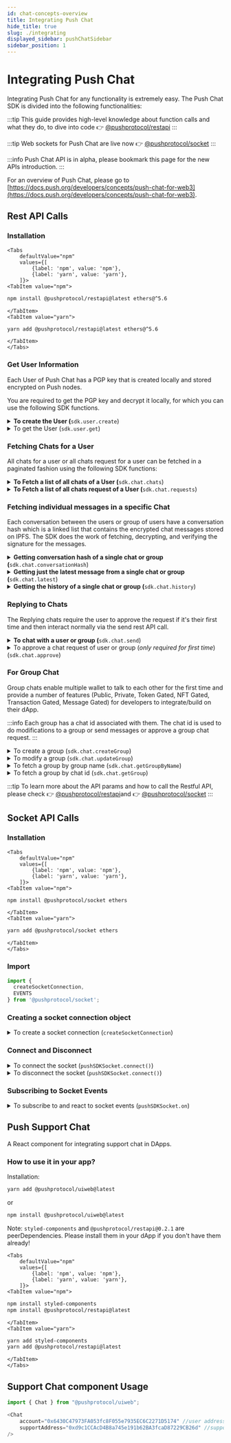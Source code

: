 ```yaml
---
id: chat-concepts-overview
title: Integrating Push Chat
hide_title: true
slug: ./integrating
displayed_sidebar: pushChatSidebar
sidebar_position: 1
---
```



# Integrating Push Chat

Integrating Push Chat for any functionality is extremely easy. The Push Chat SDK is divided into the following functionalities:

:::tip
This guide provides high-level knowledge about function calls and what they do, to dive into code :point_right: [@pushprotocol/restapi](../developer-tooling/push-sdk/sdk-packages-details/epnsproject-sdk-restapi/ "mention")
:::

:::tip
Web sockets for Push Chat are live now :point_right: [@pushprotocol/socket](../developer-tooling/push-sdk/sdk-packages-details/pushprotocol-socket/ "mention")
:::

:::info
Push Chat API is in alpha, please bookmark this page for the new APIs introduction.
:::

For an overview of Push Chat, please go to [https://docs.push.org/developers/concepts/push-chat-for-web3](https://docs.push.org/developers/concepts/push-chat-for-web3).

## Rest API Calls

### Installation

```mdx-code-block
<Tabs
    defaultValue="npm"
    values={[
        {label: 'npm', value: 'npm'},
        {label: 'yarn', value: 'yarn'},
    ]}>
<TabItem value="npm">
```

```bash
npm install @pushprotocol/restapi@latest ethers@^5.6
```

```mdx-code-block
</TabItem>
<TabItem value="yarn">
```

```bash
yarn add @pushprotocol/restapi@latest ethers@^5.6
```

```mdx-code-block
</TabItem>
</Tabs>
```

### Get User Information

Each User of Push Chat has a PGP key that is created locally and stored encrypted on Push nodes.&#x20;

You are required to get the PGP key and decrypt it locally, for which you can use the following SDK functions.

<details>

<summary><strong>To create the User (</strong><code>sdk.user.create</code>)</summary>

This function will create a new user and return the created user’s information, like the PGP keys. It takes as arguments the address of the wallet and the environment variable.

Read in detail [👉](https://emojipedia.org/backhand-index-pointing-right/) [Initializing User](../developer-tooling/push-sdk/sdk-packages-details/epnsproject-sdk-restapi/for-chat/initializing-user.md "mention")

</details>

<details>

<summary>To get the User (<code>sdk.user.get</code>)</summary>

This function will return all the user information, like the PGP keys. It takes as arguments the address of the wallet and the environment variable.

Read in detail [👉](https://emojipedia.org/backhand-index-pointing-right/) [Initializing User](../developer-tooling/push-sdk/sdk-packages-details/epnsproject-sdk-restapi/for-chat/initializing-user.md "mention")

</details>

### Fetching Chats for a User

All chats for a user or all chats request for a user can be fetched in a paginated fashion using the following SDK functions:

<details>

<summary><strong>To Fetch  a list of all chats of a User (</strong><code>sdk.chat.chats</code>)</summary>

This function returns all the latest chats from each address the caller is talking to. It’s used to build the inbox on a chat application for an address.

Read in detail [👉](https://emojipedia.org/backhand-index-pointing-right/) [Fetching Chats](../developer-tooling/push-sdk/sdk-packages-details/epnsproject-sdk-restapi/for-chat/fetching-chats.md "mention")

</details>

<details>

<summary><strong>To Fetch a list of all chats request of a User (</strong><code>sdk.chat.requests</code>)</summary>

This function returns all the requests that wallet addresses sent to a particular address. In Push Chat, the receiver of the messages must always approve the request to start the chat with the other address.

Read in detail [👉](https://emojipedia.org/backhand-index-pointing-right/) [Fetching Chats](../developer-tooling/push-sdk/sdk-packages-details/epnsproject-sdk-restapi/for-chat/fetching-chats.md "mention")

</details>

### Fetching individual messages in a specific Chat

Each conversation between the users or group of users have a conversation hash which is a linked list that contains the encrypted chat messages stored on IPFS. The SDK does the work of fetching, decrypting, and verifying the signature for the messages.

<details>

<summary><strong>Getting conversation hash of a single chat or group (</strong><code>sdk.chat.conversationHash</code>)</summary>

This function returns the conversation hash of the latest message exchanged between the user and the conversation.

Read in detail [👉](https://emojipedia.org/backhand-index-pointing-right/) [Fetching Chats](../developer-tooling/push-sdk/sdk-packages-details/epnsproject-sdk-restapi/for-chat/fetching-chats.md "mention")

</details>

<details>

<summary><strong>Getting just the latest message from a single chat or group (</strong><code>sdk.chat.latest</code>)</summary>

This function takes as an argument the conversation hash from a message and then returns the message content decrypted.

Read in detail [👉](https://emojipedia.org/backhand-index-pointing-right/) [Fetching Chats](../developer-tooling/push-sdk/sdk-packages-details/epnsproject-sdk-restapi/for-chat/fetching-chats.md "mention")

</details>

<details>

<summary><strong>Getting the history of a single chat or group (</strong><code>sdk.chat.history</code>)</summary>

This function takes in an argument as the conversation hash from a message and the pagination and then returns the message content decrypted.

Read in detail [👉](https://emojipedia.org/backhand-index-pointing-right/) [Fetching Chats](../developer-tooling/push-sdk/sdk-packages-details/epnsproject-sdk-restapi/for-chat/fetching-chats.md "mention")

</details>

### Replying to Chats

The Replying chats require the user to approve the request if it's their first time and then interact normally via the send rest API call.

<details>

<summary><strong>To chat with a user or group (</strong><code>sdk.chat.send</code>)</summary>

Use this function to send messages to other addresses.

Read in detail [👉](https://emojipedia.org/backhand-index-pointing-right/) [Sending Chats](../developer-tooling/push-sdk/sdk-packages-details/epnsproject-sdk-restapi/for-chat/sending-chat.md "mention")

</details>

<details>

<summary>To approve a chat request of user or group (<em>only required for first time</em>) (<code>sdk.chat.approve</code>)</summary>

When receiving a Request, call this function to approve the request so you can start talking back to the address.

Read in detail [👉](https://emojipedia.org/backhand-index-pointing-right/) [Sending Chats](../developer-tooling/push-sdk/sdk-packages-details/epnsproject-sdk-restapi/for-chat/sending-chat.md "mention")

</details>

### For Group Chat

Group chats enable multiple wallet to talk to each other for the first time and provide a number of features (Public, Private, Token Gated, NFT Gated, Transaction Gated, Message Gated) for developers to integrate/build on their dApp.

:::info
Each group has a chat id associated with them. The chat id is used to do modifications to a group or send messages or approve a group chat request.
:::

<details>

<summary>To create a group (<code>sdk.chat.createGroup</code>)</summary>

Use this function to create group chat between multiple wallets.

Read in detail [👉](https://emojipedia.org/backhand-index-pointing-right/) [Group Chat](../developer-tooling/push-sdk/sdk-packages-details/epnsproject-sdk-restapi/for-chat/group-chat.md "mention")

</details>

<details>

<summary>To modify a group (<code>sdk.chat.updateGroup</code>)</summary>

Use this function to modify a group name, description, members, etc.

Read in detail [👉](https://emojipedia.org/backhand-index-pointing-right/) [Group Chat](../developer-tooling/push-sdk/sdk-packages-details/epnsproject-sdk-restapi/for-chat/group-chat.md "mention")

</details>

<details>

<summary>To fetch a group by group name (<code>sdk.chat.getGroupByName</code>)</summary>

To get info of the group including the chat id which is used to send messages in that group.

Read in detail [👉](https://emojipedia.org/backhand-index-pointing-right/) [Group Chat](../developer-tooling/push-sdk/sdk-packages-details/epnsproject-sdk-restapi/for-chat/group-chat.md "mention")

</details>

<details>

<summary>To fetch a group by chat id (<code>sdk.chat.getGroup</code>)</summary>

To get info of the group including by providing chat id of the group.

Read in detail [👉](https://emojipedia.org/backhand-index-pointing-right/) [Group Chat](../developer-tooling/push-sdk/sdk-packages-details/epnsproject-sdk-restapi/for-chat/group-chat.md "mention")

</details>

:::tip
To learn more about the API params and how to call the Restful API, please check :point_right: [@pushprotocol/restapi](../developer-tooling/push-sdk/sdk-packages-details/epnsproject-sdk-restapi/ "mention")and :point_right: [@pushprotocol/socket](../developer-tooling/push-sdk/sdk-packages-details/pushprotocol-socket/ "mention")
:::

## Socket API Calls

### Installation

```mdx-code-block
<Tabs
    defaultValue="npm"
    values={[
        {label: 'npm', value: 'npm'},
        {label: 'yarn', value: 'yarn'},
    ]}>
<TabItem value="npm">
```

```bash
npm install @pushprotocol/socket ethers
```

```mdx-code-block
</TabItem>
<TabItem value="yarn">
```

```bash
yarn add @pushprotocol/socket ethers
```

```mdx-code-block
</TabItem>
</Tabs>
```

### Import

```typescript
import {
  createSocketConnection,
  EVENTS
} from '@pushprotocol/socket';
```

### **Creating a socket connection object**

<details>

<summary>To create a socket connection (<code>createSocketConnection</code>)</summary>

To create a socket connection and retain the variable.

```javascript
const pushSDKSocket = createSocketConnection({
    user: 'eip155:0xab16a96d359ec26a11e2c2b3d8f8b8942d5bfcdb',
    env: 'staging',
    socketType: 'chat',
    socketOptions: { autoConnect: true, reconnectionAttempts: 3 }
});
```

</details>

### Connect and Disconnect

<details>

<summary>To connect the socket (<code>pushSDKSocket.connect()</code>)</summary>

Establishes a socket connection to stream all incoming chat requests, messages, etc.

</details>

<details>

<summary>To disconnect the socket (<code>pushSDKSocket.connect()</code>)</summary>

Disconnects the socket connection.

</details>

### **Subscribing to Socket Events**

<details>

<summary>To subscribe to and react to socket events (<code>pushSDKSocket.on</code>)</summary>

* EVENTS.CONNECT - Whenever the socket is connected
* EVENTS.DISCONNECT - Whenever the socket is connected
* EVENTS.CHAT\_RECEIVED\_MESSAGE - Whenever the user recieves a message or chat requests

**Sample Code**

```javascript
pushSDKSocket.on(EVENTS.CONNECT, () => {

});

pushSDKSocket.on(EVENTS.DISCONNECT, () => {

});

pushSDKSocket.on(EVENT.CHAT_RECEIVED_MESSAGE, (message) => {
  // message is the message object data whenever a new message is received
});
```

</details>

## Push Support Chat

A React component for integrating support chat in DApps.

### How to use it in your app?

Installation:

```bash
yarn add @pushprotocol/uiweb@latest
```

or

```bash
npm install @pushprotocol/uiweb@latest
```

Note: `styled-components` and `@pushprotocol/restapi@0.2.1` are peerDependencies. Please install them in your dApp if you don't have them already!

```mdx-code-block
<Tabs
    defaultValue="npm"
    values={[
        {label: 'npm', value: 'npm'},
        {label: 'yarn', value: 'yarn'},
    ]}>
<TabItem value="npm">
```

```bash
npm install styled-components 
npm install @pushprotocol/restapi@latest
```

```mdx-code-block
</TabItem>
<TabItem value="yarn">
```

```bash
yarn add styled-components
yarn add @pushprotocol/restapi@latest
```

```mdx-code-block
</TabItem>
</Tabs>
```

## Support Chat component Usage

```typescript
import { Chat } from "@pushprotocol/uiweb";

<Chat 
    account="0x6430C47973FA053fc8F055e7935EC6C2271D5174" //user address             
    supportAddress="0xd9c1CCAcD4B8a745e191b62BA3fcaD87229CB26d" //support address          
/>
```
